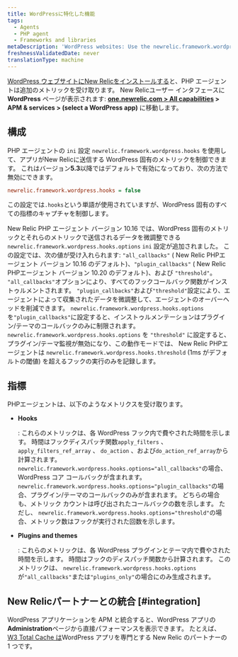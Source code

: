 ```yaml
---
title: WordPressに特化した機能
tags:
  - Agents
  - PHP agent
  - Frameworks and libraries
metaDescription: 'WordPress websites: Use the newrelic.framework.wordpress.hooks INI setting to capture special metrics for hooks, plugins, and themes with New Relic.'
freshnessValidatedDate: never
translationType: machine
---
```


[WordPress ウェブサイトにNew Relicをインストールする](/docs/agents/php-agent/installation/install-php-agent-shared-hosting-service)と、PHP エージェントは追加のメトリックを受け取ります。 New Relicユーザー インタフェースに <DNT>**WordPress**</DNT> ページが表示されます: <DNT>**[one.newrelic.com > All capabilities](https://one.newrelic.com/all-capabilities) > APM & services > (select a WordPress app)**</DNT> に移動します。

## 構成

PHP エージェントの `ini` 設定 `newrelic.framework.wordpress.hooks` を使用して、アプリがNew Relicに送信する WordPress 固有のメトリックを制御できます。 これはバージョン<DNT>**5.3**</DNT>以降ではデフォルトで有効になっており、次の方法で無効にできます。

```ini
newrelic.framework.wordpress.hooks = false
```

この設定では`.hooks`という単語が使用されていますが、WordPress 固有のすべての指標のキャプチャを制御します。

New Relic PHP エージェント バージョン 10.16 では、WordPress 固有のメトリックとそれらのメトリックで送信されるデータを微調整できる `newrelic.framework.wordpress.hooks.options` `ini` 設定が追加されました。 この設定では、次の値が受け入れられます: `"all_callbacks"` ( New Relic PHPエージェント バージョン 10.16 のデフォルト)、`"plugin_callbacks"` ( New Relic PHPエージェント バージョン 10.20 のデフォルト)、および `"threshold"`。 `"all_callbacks"`オプションにより、すべてのフックコールバック関数がインストゥルメントされます。 `"plugin_callbacks"`および`"threshold"`設定により、エージェントによって収集されたデータを微調整して、エージェントのオーバーヘッドを削減できます。 `newrelic.framework.wordpress.hooks.options`を`"plugin_callbacks"`に設定すると、インストゥルメンテーションはプラグイン/テーマのコールバックのみに制限されます。 `newrelic.framework.wordpress.hooks.options` を `"threshold"` に設定すると、プラグイン/テーマ監視が無効になり、この動作モードでは、 New Relic PHPエージェントは `newrelic.framework.wordpress.hooks.threshold` (1ms がデフォルトの閾値) を超えるフックの実行のみを記録します。

## 指標

PHPエージェントは、以下のようなメトリクスを受け取ります。

* <DNT>**Hooks**</DNT>

  : これらのメトリックは、各 WordPress フック内で費やされた時間を示します。 時間はフックディスパッチ関数`apply_filters` 、 `apply_filters_ref_array` 、 `do_action` 、および`do_action_ref_array`から計算されます。 `newrelic.framework.wordpress.hooks.options="all_callbacks"`の場合、WordPress コア コールバックが含まれます。 `newrelic.framework.wordpress.hooks.options="plugin_callbacks"`の場合、プラグイン/テーマのコールバックのみが含まれます。 どちらの場合も、メトリック カウントは呼び出されたコールバックの数を示します。 ただし、 `newrelic.framework.wordpress.hooks.options="threshold"`の場合、メトリック数はフックが実行された回数を示します。

* <DNT>**Plugins and themes**</DNT>

  : これらのメトリックは、各 WordPress プラグインとテーマ内で費やされた時間を示します。 時間はフックのディスパッチ関数から計算されます。 このメトリックは、 `newrelic.framework.wordpress.hooks.options`が`"all_callbacks"`または`"plugins_only"`の場合にのみ生成されます。

## New Relicパートナーとの統合 [#integration]

WordPress アプリケーションを APM と統合すると、WordPress アプリの<DNT>**Administration**</DNT>ページから直接パフォーマンスを表示できます。 たとえば、 [W3 Total Cache は](https://newrelic.com/blog/best-practices/web-performance-optimization-automation)WordPress アプリを専門とする New Relic のパートナーの 1 つです。